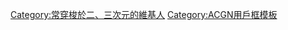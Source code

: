 {{Userbox-2
| border-c = #009999
| border-s = 2
| id1-c    = #FFFFFF
| id1-s    = 11
| id1-fc   = #009999
| id2-c    = #ffffff
| id2-s    = 14
| id2-fc   = #009999
| info-c   = #009999
| info-s   = 10
| info-fc  = #FFFFFF
| id1      = 2 ↔ 3
| id2      = <span lang="ja">次元</span>
| info     = <div class="center">這個用戶經常穿梭於<br />'''[[次元 (動漫用語)|<span style="color:skyblue;">二、三次元</span>]]'''。</div>
}}
<includeonly>[[Category:常穿梭於二、三次元的維基人]]</includeonly><noinclude>
[[Category:ACGN用戶框模板]]</noinclude>